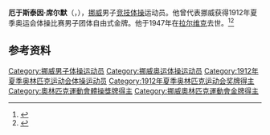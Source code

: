 {{NoteTA|G1=Sports}}
'''厄于斯泰因·席尔默'''（{{lang-no|Øistein Schirmer}}，{{bd|1879年|4月11日|1947年|5月24日}}），[[挪威|挪威]]男子[[竞技体操|竞技体操]]运动员。他曾代表挪威获得1912年夏季奥运会体操比赛男子团体自由式金牌。他于1947年在[[拉尔维克|拉尔维克]]去世。<ref>{{Cite web|title=Øistein SCHIRMER|url=https://www.olympic.org/oistein-schirmer|accessdate=2021-03-30|work=International Olympic Committee|archive-date=2017-11-17|archive-url=https://web.archive.org/web/20171117014926/https://www.olympic.org/oistein-Schirmer|dead-url=no}}</ref><ref>{{cite web|url=https://www.olympedia.org/athletes/30840|title=Øistein Schirmer|work=Olympedia|accessdate=2021-03-31|archive-date=2021-04-16|archive-url=https://web.archive.org/web/20210416091941/https://www.olympedia.org/athletes/30840|dead-url=no}}</ref>

== 参考资料 ==
{{reflist}}

{{Authority control}}
{{DEFAULTSORT:Schirmer, Øistein}}
[[Category:挪威男子体操运动员|Category:挪威男子体操运动员]]
[[Category:挪威奥运体操运动员|Category:挪威奥运体操运动员]]
[[Category:1912年夏季奥林匹克运动会体操运动员|Category:1912年夏季奥林匹克运动会体操运动员]]
[[Category:1912年夏季奥林匹克运动会奖牌得主|Category:1912年夏季奥林匹克运动会奖牌得主]]
[[Category:奧林匹克運動會體操獎牌得主|Category:奧林匹克運動會體操獎牌得主]]
[[Category:挪威奧林匹克運動會金牌得主|Category:挪威奧林匹克運動會金牌得主]]
